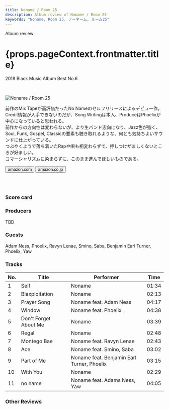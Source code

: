 ```yaml
---
title: Noname / Room 25
description: Album review of Noname / Room 25
keywords: "Noname, Room 25, ノーネーム, ルーム25"
---
```






<p className="largeP">Album review</p>
<h1 className="h1--no--margin">{props.pageContext.frontmatter.title}</h1>
<p className="largeP">
  <Link to="/best50/2018/">2018 Black Music Album Best No.6</Link>
</p>

<br/>
<Row  className="image-card-group">
	<Column colMd={3} colLg={4} noGutterMdLeft="">
       <ImageCard>

![Noname / Room 25](../../images/cd/noname2L.jpg)

</ImageCard>
	</Column>
	<Column colMd={4} colLg={8} noGutterMdLeft="">
	<p>
		前作のMix Tapeが高評価だったNo Nameのセルフリリースによるデビュー作。Credit情報が入手できないのだが、Song Writingは本人、ProduceはPhoelixが中心になっていると思われる。
		<br/>前作からの方向性は変わらないが、より生バンド志向になり、Jazz色が強く、Soul, Funk, Gospel, Classicの要素も聴き取れるような、何とも気持ちよいサウンドに仕上がっている。
		<br/>つぶやくようで落ち着いたRapや唄も相変わらずで、押しつけがましくないところが好ましい。
		<br/>コマーシャリズムに染まらずに、このまま進んでほしいものである。
	</p>
	<div>
	  <Button className="button-right-mergin"  href="https://amzn.to/2USCOqz" renderIcon={ArrowUpRight} size='sm' kind='primary'>
      amazon.com
    </Button>
    <Button className="button-right-mergin"  href="https://amzn.to/2Yh5pZ7" renderIcon={ArrowUpRight} size='sm' kind='secondary'>
      amazon.co.jp
    </Button>
	</div>
	<a style="display:inline-block;overflow:hidden;background:url(https://linkmaker.itunes.apple.com/ja-jp/lockup.svg?releaseDate=2018-09-14&kind=album&bubble=apple_music&style=mono-black) no-repeat;width:180px;height:45px;" href="https://geo.music.apple.com/jp/album/room-25/1436063073?mt=1&app=music&ls=1&at=11lcug"></a>
	</Column>
</Row>
<Row >
	<Column colMd={4} colLg={4} noGutterMdLeft="">
		<div>
	  	<h3>Score card</h3>
			<SliderJS1 value="4" />
	    <SliderJS2 value="2" />
			<SliderJS3 value="1" />
	    <SliderJS4 value="9" />
		</div>
	</Column>
	<Column colMd={8} colLg={8} noGutterMdLeft="">
		<div>
			<h3>Producers</h3>
			<p>
				TBD
			</p>
			<h3>Guests</h3>
			<p>
				Adam Ness, Phoelix, Ravyn Lenae, Smino, Saba, Benjamin Earl Turner, Phoelix, Yaw
			</p>
		</div>
	</Column>
</Row>

<h3>Tracks</h3>

| No. | Title                 | Performer                                  | Time  |
| --- | --------------------- | ------------------------------------------ | ----- |
| 1   | Self                  | Noname                                     | 01:34 |
| 2   | Blaxploitation        | Noname                                     | 02:13 |
| 3   | Prayer Song           | Noname feat. Adam Ness                     | 04:17 |
| 4   | Window                | Noname feat. Phoelix                       | 04:38 |
| 5   | Don't Forget About Me | Noname                                     | 03:39 |
| 6   | Regal                 | Noname                                     | 02:48 |
| 7   | Montego Bae           | Noname feat. Ravyn Lenae                   | 02:43 |
| 8   | Ace                   | Noname feat. Smino, Saba                   | 03:02 |
| 9   | Part of Me            | Noname feat. Benjamin Earl Turner, Phoelix | 03:15 |
| 10  | With You              | Noname                                     | 02:29 |
| 11  | no name               | Noname feat. Adams Ness, Yaw               | 04:05 |

<h3>Other Reviews</h3>

<Row>
  <Column colMd={3} colLg={3} noGutterMdLeft>
    <Review1 />
  </Column>
</Row>
